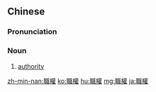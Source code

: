 {{also|职权}}
==Chinese==
{{zh-forms|s=职权}}

===Pronunciation===
{{zh-pron
|m=zhíquán
|c=zik1 kyun4
|h=pfs=chṳt-khièn
|mn=xm,qz,zz,twv:chit-koân/tw:chit-khoân
|cat=n
}}

===Noun===
{{zh-noun}}

# [[authority]] {{gloss|power of others}}

{{zh-cat|Advanced}}

[[zh-min-nan:職權]]
[[ko:職權]]
[[hu:職權]]
[[mg:職權]]
[[ja:職權]]